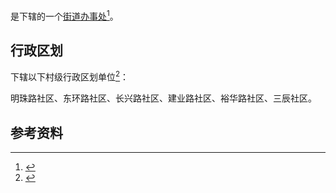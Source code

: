 {{中国乡级行政区|61/08/02/012/000}}

'''{{PAGENAMEBASE}}'''是{{PRC admin/fullname|61/08/02/012/000|3}}下辖的一个[[街道办事处|街道办事处]]<ref>{{PRC admin/ref sgc|{{PRC admin/parent|61/08/02/012/000}}}}</ref>。

== 行政区划 ==
{{PAGENAMEBASE}}下辖以下村级行政区划单位<ref>{{PRC admin/ref sgc|61/08/02/012/000}}</ref>：

明珠路社区、东环路社区、长兴路社区、建业路社区、裕华路社区、三辰社区。

== 参考资料 ==
{{reflist}}

{{陕西行政区划小作品}}
{{PRC admin/navcat|61/08/02/012/000}}
